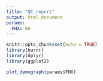 ```yaml
---
title: "QC_report"
output: html_document
params:
  FHX: NA
---
```


```r
knitr::opts_chunk$set(echo = TRUE)
library(burnr)
library(dplyr)
library(ggplot2)
```

```r
plot_demograph(params$FHX)
```